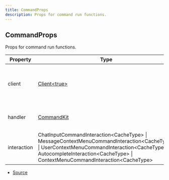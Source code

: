 ```yaml
---
title: CommandProps
description: Props for command run functions.
---
```


## CommandProps

Props for command run functions.

| Property | Type | Value | Description |
| ----------- | ----------- | ----------- | ----------- |
| client | [Client\<true>](https://discord.js.org/docs/packages/discord.js/main/Client:Class) | N/A | The Discord.js client object that CommandKit is handling. |
| handler | [CommandKit](/docs/api-reference/classes/CommandKit) | N/A | The current CommandKit handler instance. |
| interaction | ChatInputCommandInteraction\<CacheType> \| MessageContextMenuCommandInteraction\<CacheType> \| UserContextMenuCommandInteraction\<CacheType> \| AutocompleteInteraction\<CacheType> \| ContextMenuCommandInteraction\<CacheType> | N/A | The current command interaction object. |


- [Source](https://github.com/underctrl-io/commandkit/blob/6e189b13079ad78949d9ad2ddda0cbfd45677e1d/packages/commandkit/src/types.ts#L114)